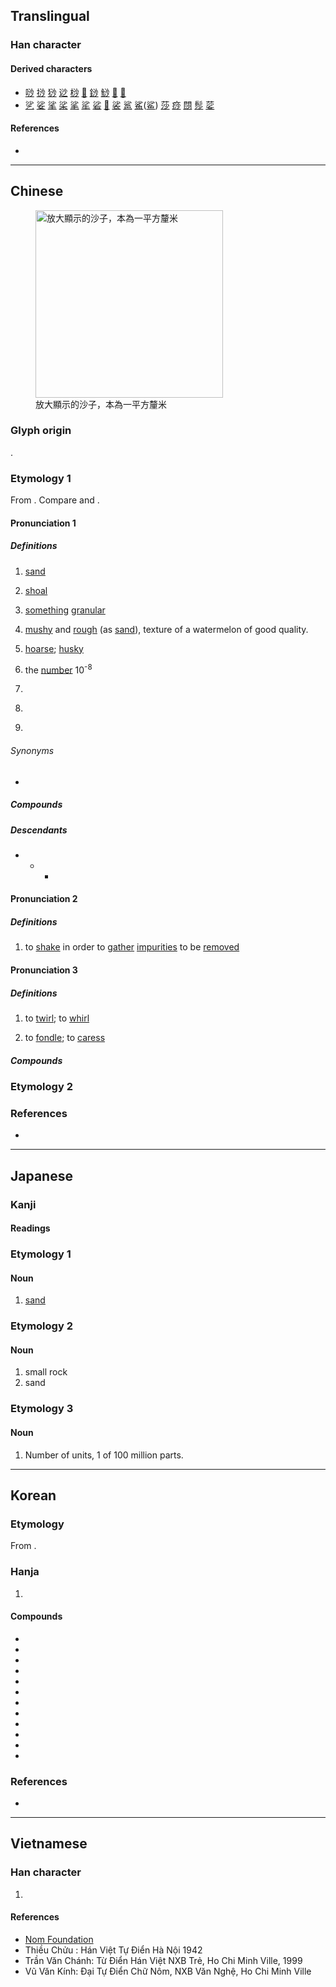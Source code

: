 {{character info}}
==Translingual==

===Han character===
{{Han char|rn=85|rad=水|as=04|sn=7|four=39120|canj=EFH|ids=⿰氵少}}

====Derived characters====
* [[唦]] [[挱]] [[猀]] [[逤]] [[桫]] [[𣻅]] [[䤬]] [[鯋]] [[𣾾]] [[𬕍]]
* [[乷]] [[娑]] [[挲]] [[桬]] [[㲚]] [[㸺]] [[硰]] [[𧋊]] [[裟]] [[䣉]] [[鯊]]([[鲨]]) [[莎]] [[痧]] [[閯]] [[髿]] [[䓾]]

====References====
* {{Han ref|kx=0611.210|dkj=17212|dj=1005.030|hdz=31562.090|uh=6C99|ud=27801|bh=A846|bd=43078}}

----

==Chinese==
{{zh-forms}}
{{zh-wp|zh|yue}}
[[File:Sand from Gobi Desert.jpg|thumb|300px|放大顯示的沙子，本為一平方釐米]]

===Glyph origin===
{{Han etym}}
{{Han compound|水|少|t1=water|t2=to lack; to be short of|ls=ic}}.

===Etymology 1===
From {{inh|zh|sit-pro|*(s/z)a-j||earth, sand}}. Compare {{cog|bo|ས||sand}} and {{cog|my|သဲ||sand}}.

====Pronunciation 1====
{{zh-pron
|m=shā
|m-s=sa1
|dg=са1
|c=saa1
|c-t=sa1
|g=sa1
|h=pfs=sâ;gd=sa1
|j=sa1
|md=sa/sai
|md_note=sa - literary; sai - vernacular
|mn=soa/tw:se/qz,tw,xm:sa/zz:see
|mn_note=soa/se - vernacular; sa/see - literary
|mn-t=sua1/sa1
|mn-t_note=sua1 - vernacular; sa1 - literary
|w=1so
|x=sa1
|mc=y
|oc=y
|ma=
|ca=LL-Q9186-Justinrleung-沙.wav
|cat=n,a,pn
}}

=====Definitions=====
{{zh-hanzi}}

# [[sand]]
#: {{zh-x|泥沙|silt}}
#: {{zh-x|沙漠|desert}}
# {{lb|zh|usually used in place names}} [[shoal]]
# [[something]] [[granular]]
#: {{zh-x|豆沙|{{w|red bean paste}}}}
# [[mushy]] and [[rough]] (as [[sand]]), texture of a watermelon of good quality.
#: {{zh-x|沙瓤|mushy watermelon pulp, Refers to the watermelon when the flesh becomes loose and fine-grained}}
#: {{zh-x|沙梨|Pyrus '''pyrifolia'''}}
#: {{zh-x|西沙瓜|alternative of {{zh-l|硒砂瓜|硒'''砂'''瓜}}}}
# {{lb|zh|of a voice}} [[hoarse]]; [[husky]]
#: {{zh-x|沙啞|hoarse}}
#: {{zh-x|叫 到 把 聲 沙 嗮|shout so much that one's voice is all '''hoarse'''|C}}
# {{lb|zh|Buddhism}} the [[number]] 10<sup>-8</sup>
# {{zh-short|沙皇}}
#: {{zh-x|^沙俄|[[Russian Empire]]}}
# {{lb|zh|Malaysia|Singapore}} {{zh-short|沙巴|[[Sabah]]}}
# {{surname|zh}}

======Synonyms======
* {{s|sand}}
{{zh-dial|沙子}}

=====Compounds=====
{{zh-der|豆沙|喇沙|叻沙|沙漠|沙發|沙文主義|塗沙|塵沙|含沙量|含沙射影|唱籌量沙|愛沙尼亞|乾村沙|恆河沙數|南沙群島|團沙群島|平沙落雁|固沙林|巴爾沙|奓沙|中沙群島|一盤散沙|佉沙|命染黃沙|一片散沙|博浪沙|勢沙|弄鬼搏沙|披沙簡金|沙子|沙拉油|沙基慘案|沙龍|沙悟淨|沙啞|排沙簡金|沙鷗|沙荒|泥沙俱下|扒沙|沙塵|沙丁魚|村沙|摶沙|摶沙嚼蠟|沙漏|沙柱|杷沙|懷沙|沙丘|浪淘沙|沙肝兒|沙拉|白沙學派|沙魚|沙雕|海金沙|沙門|沙狐|滅火沙|沙克疫苗|沙噀|沙汰|既不沙|沙淺兒|白沙|沙其馬|沙漠氣候|沙俄|流沙墜簡|漂沙|沙士|沙漠之舟|沙暴|沙嗲|沙皇|流沙|沙盤|掿沙|毘婆沙部|折戟沉沙|福爾摩沙|猿鶴沙蟲|沙殼子|淘沙|稗沙門|沙嘴|沙沙|沙壺|沙雞|沙茶|沙鹿|沙袋|白沙鄉|白沙灣|沙礫|打破沙鍋|沙洲|沙獾|村沙樣勢|沙金|猿鶴蟲沙|沙蠶|爬沙|沙賓疫苗|沙彌|蒸沙成飯|摶沙作飯|炊沙鏤冰|炊沙成飯|攔沙壩|沙發床|東沙群島|沙灘|沙裡淘金|泥沙|沙陀|沙鍋|沙錢|沙盤推演|沙田|沙瓤兒|沙手|沙場|沙坑|沙包|沙勞越|沙三|沙船|沙岸|散沙|焦沙爛石|沙棗|沙牆|查沙|沙水|曾母暗沙|沙隆|沙土|披沙揀金|沙參|黃沙蓋面|鳴沙山|防沙堤|蠶沙|西沙群島|飛沙陣|風沙|聚沙之年|華沙公約|長沙會戰|麻沙本|韓信囊沙|鳴沙|飛沙走礫|飛沙揚礫|飛沙|馬沙溝|華沙|胠沙思水|防沙林|龍沙|鐵沙掌|金沙江|金夏沙|聚沙成塔|金沙灘|鄧沙|蟲沙微類|走石揚沙|紅沙|觰沙|蟲沙猿鶴|飛沙走石|沙洋|板沙|沙州|沙市|沙道觀|沙口|沙窩|沙琪瑪|沙化|尖沙咀|沙湖|沙河口|白沙洲|沙鎮溪|沙河|巫沙布提俑|沙溪|沙欖:saa1 laam5|沙坪|沙道溝|沙地|長沙|沙蕩|東沙|金沙|沙壪河/沙塆河|沙崙|吳沙|吐沙拉|英吉沙|沙雅|沙微:sa-bui;Min Nan|吾合沙魯|三沙:[[Sansha]]}}

=====Descendants=====
* {{desc|bor=1|tai-pro|*zwɯəjᴬ}}
** {{desc|tai-swe-pro|*zaːjᴬ}}
*** {{desc|th|ทราย}}

====Pronunciation 2====
{{zh-pron
|m=shà
|dial=n
|cat=v
}}

=====Definitions=====
{{zh-hanzi}}

# {{lb|zh|dialectal}} to [[shake]] in order to [[gather]] [[impurity|impurities]] to be [[remove]]d

====Pronunciation 3====
{{zh-pron
|m=suō
|dial=n
|cat=v
}}

=====Definitions=====
{{zh-hanzi}}

# {{zh-alt-lb|娑}} to [[twirl]]; to [[whirl]]
# {{zh-alt-lb|挲}} to [[fondle]]; to [[caress]]

=====Compounds=====
{{zh-der|沙劘}}

===Etymology 2===
{{zh-see|砂|ss}}

===References===
* {{R:yue:Hanzi}}

{{zh-cat|Advanced}}

----

==Japanese==

===Kanji===
{{ja-kanji|grade=|rs=水04}}

====Readings====
{{ja-readings
|goon=しゃ
|kanon=さ
|kun=すな-, いさご-, よな-げる
}}

===Etymology 1===

====Noun====
{{ja-noun|すな}}

# [[sand]]

===Etymology 2===

====Noun====
{{ja-noun|いさご}}

# small rock
# sand

===Etymology 3===

====Noun====
{{ja-noun|さ|しゃ}}

# Number of units, 1 of 100 million parts.

----

==Korean==

===Etymology===
From {{der|ko|ltc|-}} {{ltc-l|沙|id=1+2}}. {{hanja-hunmong|사|sa|地理#상04A}}

===Hanja===
{{ko-hanja-search}}
{{ko-hanja/new|모래|사}}

# {{hanja form of|사|[[sand]]}}
#: {{syn|ko|砂|tr={{m|ko|사}}}}

====Compounds====
{{der-top3|Compounds}}
* {{ko-l|사암|沙巖}}
* {{ko-l|토사|土沙}}
* {{ko-l|사기|沙器}}
* {{ko-l|사탕|沙糖}}
* {{ko-l|사태|沙汰}}
* {{ko-l|사발|沙鉢}}
* {{ko-l|사포|沙布}}
* {{ko-l|사공|沙工}}
* {{ko-l|시구|沙丘}}
* {{ko-l|사막|[[desert]]|沙漠}}
* {{ko-l|백사장|[[sandy]] [[beach]]|白沙場}}
* {{ko-l|산사태|[[landslide]]|山沙汰}}
{{der-bottom}}

===References===
* {{R:hanjadoc|5837}}

----

==Vietnamese==

===Han character===
{{vi-readings|reading=sa|rs=水04}}

# {{rfdef|vi|sort=水04}}

====References====
* [http://nomfoundation.org/common/nom_details.php?codepoint=6c99 Nom Foundation]
* Thiều Chửu : Hán Việt Tự Điển Hà Nội 1942
* Trần Văn Chánh: Từ Điển Hán Việt NXB Trẻ, Ho Chi Minh Ville, 1999
* Vũ Văn Kính: Đại Tự Điển Chữ Nôm, NXB Văn Nghệ, Ho Chi Minh Ville